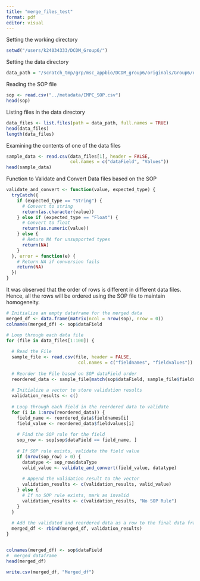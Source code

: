 ```yaml
---
title: "merge_files_test"
format: pdf
editor: visual
---
```


Setting the working directory

```r
setwd("/users/k24034333/DCDM_Group6/")
```

Setting the data directory

```r
data_path = "/scratch_tmp/grp/msc_appbio/DCDM_group6/originals/Group6/data"
```

Reading the SOP file

```r
sop <- read.csv("../metadata/IMPC_SOP.csv")
head(sop)
```

Listing files in the data directory

```r
data_files <- list.files(path = data_path, full.names = TRUE)
head(data_files)
length(data_files)
```

Examining the contents of one of the data files

```r
sample_data <- read.csv(data_files[1], header = FALSE, 
                        col.names = c("dataField", "Values"))
head(sample_data)
```

Function to Validate and Convert Data files based on the SOP

```r
validate_and_convert <- function(value, expected_type) {
  tryCatch({
    if (expected_type == "String") {
      # Convert to string
      return(as.character(value))  
    } else if (expected_type == "Float") {
      # Convert to float
      return(as.numeric(value))  
    } else {
      # Return NA for unsupported types
      return(NA)  
    }
  }, error = function(e) {
    # Return NA if conversion fails
    return(NA)  
  })
}
```

It was observed that the order of rows is different in different data files. Hence, all the rows will be ordered using the SOP file to maintain homogeneity.

```r
# Initialize an empty dataframe for the merged data
merged_df <- data.frame(matrix(ncol = nrow(sop), nrow = 0))
colnames(merged_df) <- sop$dataField

# Loop through each data file
for (file in data_files[1:100]) {
  
  # Read the File
  sample_file <- read.csv(file, header = FALSE, 
                           col.names = c("fieldnames", "fieldvalues"))
  
  # Reorder the File based on SOP dataField order
  reordered_data <- sample_file[match(sop$dataField, sample_file$fieldnames), ]
  
  # Initialize a vector to store validation results
  validation_results <- c()
  
  # Loop through each field in the reordered data to validate
  for (i in 1:nrow(reordered_data)) {
    field_name <- reordered_data$fieldnames[i]
    field_value <- reordered_data$fieldvalues[i]
    
    # Find the SOP rule for the field
    sop_row <- sop[sop$dataField == field_name, ]
    
    # If SOP rule exists, validate the field value
    if (nrow(sop_row) > 0) {
      datatype <- sop_row$dataType
      valid_value <- validate_and_convert(field_value, datatype)
      
      # Append the validation result to the vector
      validation_results <- c(validation_results, valid_value)
    } else {
      # If no SOP rule exists, mark as invalid
      validation_results <- c(validation_results, "No SOP Rule")
    }
  }
  
  # Add the validated and reordered data as a row to the final data frame
  merged_df <- rbind(merged_df, validation_results)
}


colnames(merged_df) <- sop$dataField
#  merged dataframe
head(merged_df)

```

```r
write.csv(merged_df, "Merged_df")
```
